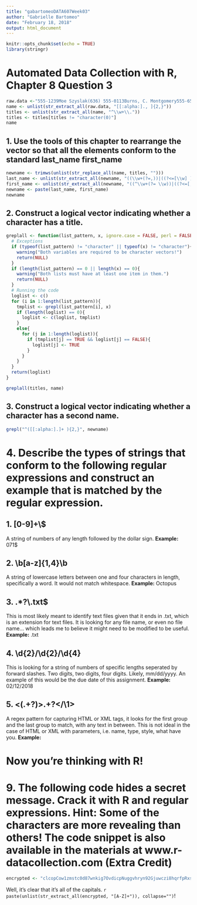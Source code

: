 ---
title: "gabartomeoDATA607Week03"
author: "Gabrielle Bartomeo"
date: "February 18, 2018"
output: html_document
---

```{r setup, include=FALSE}
knitr::opts_chunk$set(echo = TRUE)
library(stringr)
```

# Automated Data Collection with R, Chapter 8 Question 3

```{r}
raw.data <-"555-1239Moe Szyslak(636) 555-0113Burns, C. Montgomery555-6542Rev. Timothy Lovejoy555 8904Ned Flanders636-555-3226Simpson, Homer5553642Dr. Julius Hibbert"
name <- unlist(str_extract_all(raw.data, "[[:alpha:]., ]{2,}"))
titles <- unlist(str_extract_all(name, "^\\w+\\."))
titles <- titles[titles != "character(0)"]
name
```

## 1. Use the tools of this chapter to rearrange the vector so that all the elements conform to the standard last_name first_name

```{r}
newname <- trimws(unlist(str_replace_all(name, titles, "")))
last_name <- unlist(str_extract_all(newname, "((\\w+(?=,))|((?<=[\\w] ).*$))"))
first_name <- unlist(str_extract_all(newname, "((^\\w+(?= \\w))|((?<=[,] ).*$))"))
newname <- paste(last_name, first_name)
newname
```

## 2. Construct a logical vector indicating whether a character has a title.

```{r}
greplall <- function(list_pattern, x, ignore.case = FALSE, perl = FALSE, fixed = FALSE, useBytes = FALSE, value=FALSE, logic=FALSE){
  # Exceptions
  if (typeof(list_pattern) != "character" || typeof(x) != "character"){
    warning("Both variables are required to be character vectors!")
    return(NULL)
  }
  if (length(list_pattern) == 0 || length(x) == 0){
    warning("Both lists must have at least one item in them.")
    return(NULL)
  }
  # Running the code
  loglist <- c()
  for (i in 1:length(list_pattern)){
    tmplist <- grepl(list_pattern[i], x)
    if (length(loglist) == 0){
      loglist <- c(loglist, tmplist)
    }
    else{
      for (j in 1:length(loglist)){
        if (tmplist[j] == TRUE && loglist[j] == FALSE){
          loglist[j] <- TRUE
        }
      }
    }
  }
  return(loglist)
}

greplall(titles, name)
```

## 3. Construct a logical vector indicating whether a character has a second name.

```{r}
grepl("^([[:alpha:].]+ ){2,}", newname)
```

# 4. Describe the types of strings that conform to the following regular expressions and construct an example that is matched by the regular expression.

## 1. [0-9]+\\$

A string of numbers of any length followed by the dollar sign. __Example:__ 071$

## 2. \\b[a-z]{1,4}\\b

A string of lowercase letters between one and four characters in length, specifically a word. It would not match whitespace. __Example:__ Octopus

## 3. .*?\\.txt$

This is most likely meant to identify text files given that it ends in .txt, which is an extension for text files. It is looking for any file name, or even no file name... which leads me to believe it might need to be modified to be useful. __Example:__ .txt

## 4. \\d{2}/\\d{2}/\\d{4}

This is looking for a string of numbers of specific lengths seperated by forward slashes. Two digits, two digits, four digits. Likely, mm/dd/yyyy. An example of this would be the due date of this assignment. __Example:__ 02/12/2018

## 5. <(.+?)>.+?</\\1>

A regex pattern for capturing HTML or XML tags, it looks for the first group and the last group to match, with any text in between. This is not ideal in the case of HTML or XML with parameters, i.e. name, type, style, what have you. __Example:__ <h1>Now you're thinking with R!</h1>

# 9. The following code hides a secret message. Crack it with R and regular expressions. Hint: Some of the characters are more revealing than others! The code snippet is also available in the materials at www.r-datacollection.com (Extra Credit)

```{r}
encrypted <- "clcopCow1zmstc0d87wnkig7OvdicpNuggvhryn92Gjuwczi8hqrfpRxs5Aj5dwpn0Tanwo Uwisdij7Lj8kpf03AT5Idr3coc0bt7yczjatOaootj55t3Nj3ne6c4Sfek.r1w1YwwojigO d6vrfUrbz2.2bkAnbhzgv4R9i05zEcrop.wAgnb.SqoU65fPa1otfb7wEm24k6t3sR9zqe5 fy89n6Nd5t9kc4fE905gmc4Rgxo5nhDk!gr"
```

Well, it's clear that it's all of the capitals. `r paste(unlist(str_extract_all(encrypted, "[A-Z]+")), collapse="")`!